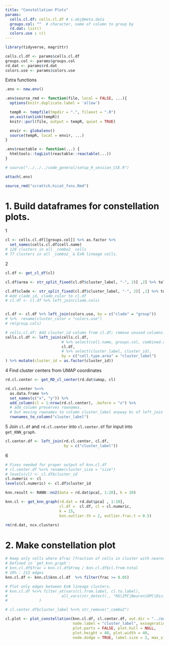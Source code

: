 ```yaml
---
title: "Constellation Plots" 
params:
  cells.cl.df: cells.cl.df # s.obj@meta.data
  groups.col: ""  # character, name of column to group by
  rd.dat: list()
  colors.use : c()
---
```


```r
library(tidyverse, magrittr)

cells.cl.df <- params$cells.cl.df
groups.col <- params$groups.col
rd.dat <- params$rd.dat
colors.use <- params$colors.use
```

Extra functions
```r
.env <- new.env()

.env$source_rmd <- function(file, local = FALSE, ...){
  options(knitr.duplicate.label = 'allow')

  tempR <- tempfile(tmpdir = ".", fileext = ".R")
  on.exit(unlink(tempR))
  knitr::purl(file, output = tempR, quiet = TRUE)

  envir <- globalenv()
  source(tempR, local = envir, ...)
}

.env$reactable <- function(...) {
  htmltools::tagList(reactable::reactable(...))
}

# source("../../../code_general/setup_R_session_CSE.R")

attach(.env)

source_rmd("scrattch.hicat_fxns.Rmd")
```

# 1. Build dataframes for constellation plots.

1
```r

cl <- cells.cl.df[[groups.col]] %>% as.factor %>% 
  set_names(cells.cl.df$cell.name)
# 128 clusters in all _combo2_ cells
# 77 clusters in all _combo2_ & ExN lineage cells.
```

2
```r

cl.df <- get_cl_df(cl)

cl.df$area <- str_split_fixed(cl.df$cluster_label, "-", 2)[ ,2] %>% tolower 

cl.df$clade <- str_split_fixed(cl.df$cluster_label, "-", 2)[ ,1] %>% tolower 
# Add clade_id, clade_color to cl.df
# cl.df <- cl.df %>% left_join(clade.cols)


cl.df <- cl.df %>% left_join(colors.use, by = c("clade" = "group")) 
# %>%  rename(cluster_color = "colors.use")
# rm(group.cols)

# cells.cl.df: Add cluster_id column from cl.df; remove unused columns. 
cells.cl.df <- left_join(cells.cl.df,
                         # %>% select(cell.name, groups.col, combined.cluster.2),
                         cl.df,
                         # %>% select(cluster_label, cluster_id), 
                         by = c("cell.type.area" = "cluster_label")
) %>% mutate(cluster_id = as.factor(cluster_id))
```

4 Find cluster centers from UMAP coordinates
```r

rd.cl.center <- get_RD_cl_center(rd.dat$umap, cl) 

rd.cl.center %<>% 
  as.data.frame %>% 
  set_names(c("x", "y")) %>%
  add_column(cl = 1:nrow(rd.cl.center), .before = "x") %>%
  # add_column preserves rownames.
  # but moving rownames to column cluster_label anyway bc of left_join below.
  rownames_to_column("cluster_label")
```

5 Join `cl.df` and `rd.cl.center` into `cl.center.df` for input into `get_KNN_graph`.
```r

cl.center.df <- left_join(rd.cl.center, cl.df,
                          by = c("cluster_label")) 
```

6
```r
# Fixes needed for proper output of knn.cl.df
# cl.center.df %<>% rename(cluster_size = "size")
# levels(cl) <- cl.df$cluster_id
cl.numeric <- cl
levels(cl.numeric) <- cl.df$cluster_id

knn.result <- RANN::nn2(data = rd.dat$pca[, 1:20], k = 20)

knn.cl <- get_knn_graph(rd.dat = rd.dat$pca[ , 1:10], 
                        cl.df =  cl.df, cl = cl.numeric, 
                        k = 15, 
                        knn.outlier.th = 2, outlier.frac.t = 0.5)

rm(rd.dat, ncx.clusters)
```

# 2. Make constellation plot
```r
# Keep only cells where $frac [fraction of cells in cluster with nearest neighbors in different cluster] >= 0.05.
# Defined in `get_knn_graph`: 
# knn.cl.df$frac = knn.cl.df$Freq / knn.cl.df$cl.from.total
# 10% : 213 edges
knn.cl.df <- knn.cl$knn.cl.df  %>% filter(frac >= 0.05)

# Plot only edges between ExN lineage clusters.
# knn.cl.df %<>% filter_at(vars(cl.from.label, cl.to.label), 
#                        all_vars(str_detect(., "RG|IPC|Neuron|OPC|Dividing"))
#              )

# cl.center.df$cluster_label %<>% str_remove("_combo2")

cl.plot <- plot_constellation(knn.cl.df, cl.center.df, out.dir = "../out",
                              node.label = "cluster_label", exxageration = 0.5, curved = TRUE, 
                              plot.parts = FALSE, plot.hull = NULL, 
                              plot.height = 40, plot.width = 40,
                              node.dodge = TRUE, label.size = 2, max_size = 20)

```

